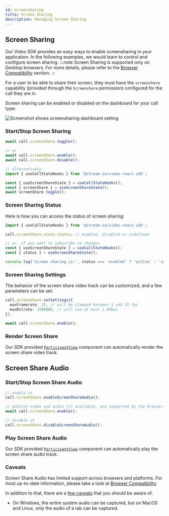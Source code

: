 ```yaml
---
id: screensharing
title: Screen Sharing
description: Managing Screen Sharing
---
```


## Screen Sharing

Our Video SDK provides an easy ways to enable screensharing in your application.
In the following examples, we would learn to control and configure screen sharing.
:::note
Screen Sharing is supported only on Desktop browsers. For more details,
please refer to the [Browser Compatibility](https://developer.mozilla.org/en-US/docs/Web/API/Screen_Capture_API/Using_Screen_Capture#browser_compatibility) section.
:::

For a user to be able to share their screen, they must have the `screenshare` capability
(provided through the `Screenshare` permission) configured for the call they are in.

Screen sharing can be enabled or disabled on the dashboard for your call type:

![Screenshot shows screensharing dashboard setting](../assets/02-guides/04-screensharing/screensharing-dashboard.png)

### Start/Stop Screen Sharing

```typescript
await call.screenShare.toggle();

// or
await call.screenShare.enable();
await call.screenShare.disable();

// alternatively
import { useCallStateHooks } from '@stream-io/video-react-sdk';

const { useScreenShareState } = useCallStateHooks();
const { screenShare } = useScreenShareState();
await screenShare.toggle();
```

### Screen Sharing Status

Here is how you can access the status of screen sharing:

```typescript
import { useCallStateHooks } from '@stream-io/video-react-sdk';

call.screenShare.state.status; // enabled, disabled or undefined

// or, if you want to subscribe to changes
const { useScreenShareState } = useCallStateHooks();
const { status } = useScreenShareState();

console.log('Screen sharing is:', status === 'enabled' ? 'active' : 'inactive');
```

### Screen Sharing Settings

The behavior of the screen share video track can be customized, and a few parameters can be set:

```typescript
call.screenShare.setSettings({
  maxFramerate: 15, // will be clamped between 1 and 15 fps
  maxBitrate: 1500000, // will use at most 1.5Mbps
});

await call.screenShare.enable();
```

### Render Screen Share

Our SDK provided [`ParticipantView`](../../ui-components/core/participant-view/) component can automatically render the screen share video track.

## Screen Share Audio

### Start/Stop Screen Share Audio

```typescript
// enable it
call.screenShare.enableScreenShareAudio();

// publish video and audio (if available, and supported by the browser)
await call.screenShare.enable();

// disable it
call.screenShare.disableScreenShareAudio();
```

### Play Screen Share Audio

Our SDK provided [`ParticipantView`](../../ui-components/core/participant-view/) component can automatically play the screen share audio track.

### Caveats

Screen Share Audio has limited support across browsers and platforms.
For most up-to-date information, please take a look at [Browser Compatibility](https://developer.mozilla.org/en-US/docs/Web/API/Screen_Capture_API/Using_Screen_Capture#browser_compatibility).

In addition to that, there are a [few caveats](https://caniuse.com/?search=getDisplayMedia) that you should be aware of:

- On Windows, the entire system audio can be captured, but on MacOS and Linux, only the audio of a tab can be captured.
